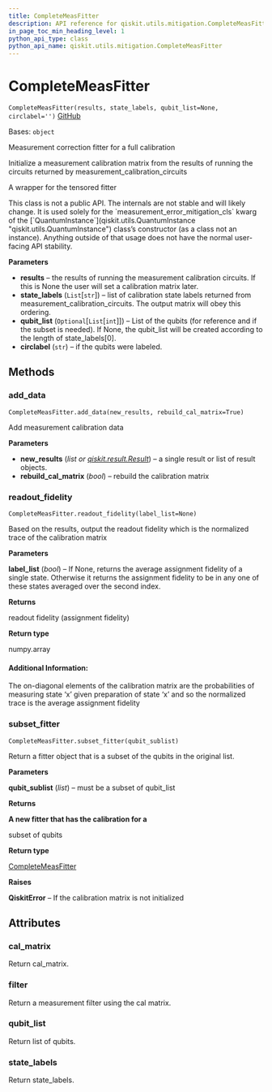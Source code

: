 ```yaml
---
title: CompleteMeasFitter
description: API reference for qiskit.utils.mitigation.CompleteMeasFitter
in_page_toc_min_heading_level: 1
python_api_type: class
python_api_name: qiskit.utils.mitigation.CompleteMeasFitter
---
```


# CompleteMeasFitter

<span id="qiskit.utils.mitigation.CompleteMeasFitter" />

`CompleteMeasFitter(results, state_labels, qubit_list=None, circlabel='')` [GitHub](https://github.com/qiskit/qiskit/tree/stable/0.22/qiskit/utils/mitigation/fitters.py "view source code")

Bases: `object`

Measurement correction fitter for a full calibration

Initialize a measurement calibration matrix from the results of running the circuits returned by measurement\_calibration\_circuits

A wrapper for the tensored fitter

<Admonition title="Warning" type="caution">
  This class is not a public API. The internals are not stable and will likely change. It is used solely for the `measurement_error_mitigation_cls` kwarg of the [`QuantumInstance`](qiskit.utils.QuantumInstance "qiskit.utils.QuantumInstance") class’s constructor (as a class not an instance). Anything outside of that usage does not have the normal user-facing API stability.
</Admonition>

**Parameters**

*   **results** – the results of running the measurement calibration circuits. If this is None the user will set a calibration matrix later.
*   **state\_labels** (`List`\[`str`]) – list of calibration state labels returned from measurement\_calibration\_circuits. The output matrix will obey this ordering.
*   **qubit\_list** (`Optional`\[`List`\[`int`]]) – List of the qubits (for reference and if the subset is needed). If None, the qubit\_list will be created according to the length of state\_labels\[0].
*   **circlabel** (`str`) – if the qubits were labeled.

## Methods

### add\_data

<span id="qiskit.utils.mitigation.CompleteMeasFitter.add_data" />

`CompleteMeasFitter.add_data(new_results, rebuild_cal_matrix=True)`

Add measurement calibration data

**Parameters**

*   **new\_results** (*list or* [*qiskit.result.Result*](qiskit.result.Result "qiskit.result.Result")) – a single result or list of result objects.
*   **rebuild\_cal\_matrix** (*bool*) – rebuild the calibration matrix

### readout\_fidelity

<span id="qiskit.utils.mitigation.CompleteMeasFitter.readout_fidelity" />

`CompleteMeasFitter.readout_fidelity(label_list=None)`

Based on the results, output the readout fidelity which is the normalized trace of the calibration matrix

**Parameters**

**label\_list** (*bool*) – If None, returns the average assignment fidelity of a single state. Otherwise it returns the assignment fidelity to be in any one of these states averaged over the second index.

**Returns**

readout fidelity (assignment fidelity)

**Return type**

numpy.array

#### Additional Information:

The on-diagonal elements of the calibration matrix are the probabilities of measuring state ‘x’ given preparation of state ‘x’ and so the normalized trace is the average assignment fidelity

### subset\_fitter

<span id="qiskit.utils.mitigation.CompleteMeasFitter.subset_fitter" />

`CompleteMeasFitter.subset_fitter(qubit_sublist)`

Return a fitter object that is a subset of the qubits in the original list.

**Parameters**

**qubit\_sublist** (*list*) – must be a subset of qubit\_list

**Returns**

**A new fitter that has the calibration for a**

subset of qubits

**Return type**

[CompleteMeasFitter](qiskit.utils.mitigation.CompleteMeasFitter "qiskit.utils.mitigation.CompleteMeasFitter")

**Raises**

**QiskitError** – If the calibration matrix is not initialized

## Attributes

<span id="qiskit.utils.mitigation.CompleteMeasFitter.cal_matrix" />

### cal\_matrix

Return cal\_matrix.

<span id="qiskit.utils.mitigation.CompleteMeasFitter.filter" />

### filter

Return a measurement filter using the cal matrix.

<span id="qiskit.utils.mitigation.CompleteMeasFitter.qubit_list" />

### qubit\_list

Return list of qubits.

<span id="qiskit.utils.mitigation.CompleteMeasFitter.state_labels" />

### state\_labels

Return state\_labels.

